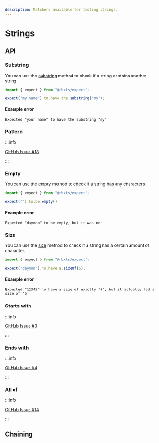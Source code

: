 ```yaml
---
description: Matchers available for testing strings.
---
```


# Strings

## API

### Substring

You can use the [substring](/docs/api/expect.assertion.substring.md) method to check if a string contains another
string.

```ts
import { expect } from "@rbxts/expect";

expect("my name").to.have.the.substring("my");
```

#### Example error

```logs
Expected "your name" to have the substring "my"
```

### Pattern

:::info

[GitHub Issue #18](https://github.com/daymxn/rbxts-expect/issues/18)

:::

### Empty

You can use the [empty](/docs/api/expect.assertion.empty.md) method to check if a string has any characters.

```ts
import { expect } from "@rbxts/expect";

expect("").to.be.empty();
```

#### Example error

```logs
Expected "daymon" to be empty, but it was not
```

### Size

You can use the [size](/docs/api/expect.assertion.size.md) method to check if a string has a certain amount of
character.

```ts
import { expect } from "@rbxts/expect";

expect("daymon").to.have.a.sizeOf(6);
```

#### Example error

```logs
Expected "12345" to have a size of exactly '6', but it actually had a size of '5'
```

### Starts with

:::info

[GitHub Issue #3](https://github.com/daymxn/rbxts-expect/issues/3)

:::

### Ends with

:::info

[GitHub Issue #4](https://github.com/daymxn/rbxts-expect/issues/4)

:::

### All of

:::info

[GitHub Issue #14](https://github.com/daymxn/rbxts-expect/issues/14)

:::

## Chaining
